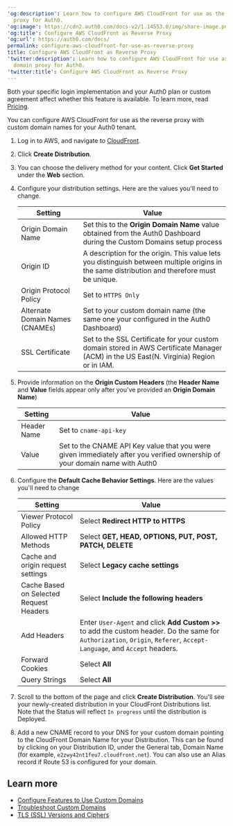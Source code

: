 ---
'og:description': Learn how to configure AWS CloudFront for use as the custom domain
  proxy for Auth0.
'og:image': https://cdn2.auth0.com/docs-v2/1.14553.0/img/share-image.png
'og:title': Configure AWS CloudFront as Reverse Proxy
'og:url': https://auth0.com/docs/
permalink: configure-aws-cloudfront-for-use-as-reverse-proxy
title: Configure AWS CloudFront as Reverse Proxy
'twitter:description': Learn how to configure AWS CloudFront for use as the custom
  domain proxy for Auth0.
'twitter:title': Configure AWS CloudFront as Reverse Proxy
---
<Card title="Availability varies by Auth0 plan">

Both your specific login implementation and your Auth0 plan or custom agreement affect whether this feature is available. To learn more, read [Pricing](https://auth0.com/pricing).

</Card>

You can configure AWS CloudFront for use as the reverse proxy with <Tooltip tip="Custom Domain: Third-party domain with a specialized, or vanity, name." cta="View Glossary" href="/docs/glossary?term=custom+domain">custom domain</Tooltip> names for your Auth0 tenant.

1. Log in to AWS, and navigate to [CloudFront](https://console.aws.amazon.com/cloudfront).
2. Click **Create Distribution**.
3. You can choose the delivery method for your content. Click **Get Started** under the **Web** section.
4. Configure your distribution settings. Here are the values you'll need to change.

   <table class="table"><thead>
   <tr>
   <th>Setting</th>
   <th>Value</th>
   </tr>
   </thead>
   <tbody>
   <tr>
   <td>Origin Domain Name</td>
   <td>Set this to the <strong>Origin Domain Name</strong> value obtained from the Auth0 Dashboard during the Custom Domains setup process</td>
   </tr>
   <tr>
   <td>Origin ID</td>
   <td>A description for the origin. This value lets you distinguish between multiple origins in the same distribution and therefore must be unique.</td>
   </tr>
   <tr>
   <td>Origin Protocol Policy</td>
   <td>Set to <code>HTTPS Only</code></td>
   </tr>
   <tr>
   <td>Alternate Domain Names (CNAMEs)</td>
   <td>Set to your custom domain name (the same one your configured in the Auth0 Dashboard)</td>
   </tr>
   <tr>
   <td>SSL Certificate</td>
   <td>Set to the SSL Certificate for your custom domain stored in AWS Certificate Manager (ACM) in the US East(N. Virginia) Region or in IAM.</td>
   </tr>
   </tbody>
   </table>
5. Provide information on the **Origin Custom Headers** (the **Header Name** and **Value** fields appear only after you've provided an **Origin Domain Name**)

   <table class="table"><thead>
   <tr>
   <th>Setting</th>
   <th>Value</th>
   </tr>
   </thead>
   <tbody>
   <tr>
   <td>Header Name</td>
   <td>Set to <code>cname-api-key</code></td>
   </tr>
   <tr>
   <td>Value</td>
   <td>Set to the CNAME API Key value that you were given immediately after you verified ownership of your domain name with Auth0</td>
   </tr>
   </tbody>
   </table>
6. Configure the **Default Cache Behavior Settings**. Here are the values you'll need to change

   <table class="table"><thead>
   <tr>
   <th>Setting</th>
   <th>Value</th>
   </tr>
   </thead>
   <tbody>
   <tr>
   <td>Viewer Protocol Policy</td>
   <td>Select <strong>Redirect HTTP to HTTPS</strong></td>
   </tr>
   <tr>
   <td>Allowed HTTP Methods</td>
   <td>Select <strong>GET, HEAD, OPTIONS, PUT, POST, PATCH, DELETE</strong></td>
   </tr>
   <tr>
   <td>Cache and origin request settings</td>
   <td>Select <strong>Legacy cache settings</strong></td>
   </tr>
   <tr>
   <td>Cache Based on Selected Request Headers</td>
   <td>Select <strong>Include the following headers</strong></td>
   </tr>
   <tr>
   <td>Add Headers</td>
   <td>Enter <code>User-Agent</code> and click <strong>Add Custom &gt;&gt;</strong> to add the custom header. Do the same for <code>Authorization</code>, <code>Origin</code>, <code>Referer</code>, <code>Accept-Language</code>, and <code>Accept</code> headers.</td>
   </tr>
   <tr>
   <td>Forward Cookies</td>
   <td>Select <strong>All</strong></td>
   </tr>
   <tr>
   <td>Query Strings</td>
   <td>Select <strong>All</strong></td>
   </tr>
   </tbody>
   </table>
7. Scroll to the bottom of the page and click **Create Distribution**.
   You'll see your newly-created distribution in your CloudFront Distributions list. Note that the Status will reflect `In progress` until the distribution is Deployed.
8. Add a new CNAME record to your DNS for your custom domain pointing to the CloudFront Domain Name for your Distribution. This can be found by clicking on your Distribution ID, under the General tab, Domain Name (for example, `e2zwy42nt1feu7.cloudfront.net`). You can also use an Alias record if Route 53 is configured for your domain.

## Learn more

* [Configure Features to Use Custom Domains](/docs/customize/custom-domains/configure-features-to-use-custom-domains)
* [Troubleshoot Custom Domains](/docs/troubleshoot/integration-extensibility-issues/troubleshoot-custom-domains)
* [TLS (SSL) Versions and Ciphers](/docs/customize/custom-domains/self-managed-certificates/tls-ssl)